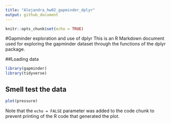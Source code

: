 ```yaml
---
title: "Alejandra_hw02_gapminder_dplyr"
output: github_document
---
```


```r
knitr::opts_chunk$set(echo = TRUE)
```

#Gapminder exploration and use of dplyr
This is an R Markdown document used for exploring the gapminder dataset through the functions of the dplyr package. 

##Loading data

```r
library(gapminder)
library(tidyverse)
```


## Smell test the data



```r
plot(pressure)
```

Note that the `echo = FALSE` parameter was added to the code chunk to prevent printing of the R code that generated the plot.
